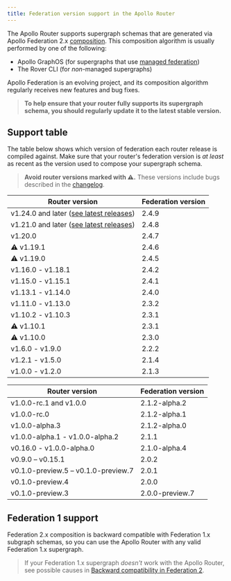 ```yaml
---
title: Federation version support in the Apollo Router
---
```


The Apollo Router supports supergraph schemas that are generated via Apollo Federation 2.x [composition](/federation/federated-types/composition/). This composition algorithm is usually performed by one of the following:

* Apollo GraphOS (for supergraphs that use [managed federation](/federation/managed-federation/overview/))
* The Rover CLI (for _non_-managed supergraphs)

Apollo Federation is an evolving project, and its composition algorithm regularly receives new features and bug fixes.

> **To help ensure that your router fully supports its supergraph schema, you should regularly update it to the latest stable version.**

## Support table

The table below shows which version of federation each router release is compiled against. Make sure that your router's federation version is _at least_ as recent as the version used to compose your supergraph schema.

> **Avoid router versions marked with ⚠️.** These versions include bugs described in the [changelog](https://github.com/apollographql/router/blob/main/CHANGELOG.md).

<table>
    <thead>
    <tr>
        <th>Router version</th>
        <th>Federation version</th>
    </tr>
    </thead>
    <tbody>
    <tr>
        <td>
            v1.24.0 and later (<a href="https://github.com/apollographql/router/releases">see latest releases</a>)
        </td>
        <td>
            2.4.9
        </td>
    </tr>
    <tr>
        <td>
            v1.21.0 and later (<a href="https://github.com/apollographql/router/releases">see latest releases</a>)
        </td>
        <td>
            2.4.8
        </td>
    </tr>
    <tr>
        <td>
            v1.20.0
        </td>
        <td>
            2.4.7
        </td>
    </tr>
    <tr>
        <td>
            ️⚠️ v1.19.1
        </td>
        <td>
            2.4.6
        </td>
    </tr>
    <tr>
        <td>
            ⚠️ v1.19.0
        </td>
        <td>
            2.4.5
        </td>
    </tr>
    <tr>
        <td>
            v1.16.0 - v1.18.1
        </td>
        <td>
            2.4.2
        </td>
    </tr>
    <tr>
        <td>
            v1.15.0 - v1.15.1
        </td>
        <td>
            2.4.1
        </td>
    </tr>
    <tr>
        <td>
            v1.13.1 - v1.14.0
        </td>
        <td>
            2.4.0
        </td>
    </tr>
    <tr>
        <td>
            v1.11.0 - v1.13.0
        </td>
        <td>
            2.3.2
        </td>
    </tr>
    <tr>
        <td>
            v1.10.2 - v1.10.3
        </td>
        <td>
            2.3.1
        </td>
    </tr>
    <tr>
        <td>
            ⚠️ v1.10.1
        </td>
        <td>
            2.3.1
        </td>
    </tr>
    <tr>
        <td>
            ⚠️ v1.10.0
        </td>
        <td>
            2.3.0
        </td>
    </tr>
    <tr>
        <td>
            v1.6.0 - v1.9.0
        </td>
        <td>
            2.2.2
        </td>
    </tr>
    <tr>
        <td>
            v1.2.1 - v1.5.0
        </td>
        <td>
            2.1.4
        </td>
    </tr>
    <tr>
        <td>
            v1.0.0 - v1.2.0
        </td>
        <td>
            2.1.3
        </td>
    </tr>
    </tbody>
</table>

<ExpansionPanel title="See pre-1.0 versions">

<table>
    <thead>
    <tr>
        <th>Router version</th>
        <th>Federation version</th>
    </tr>
    </thead>
    <tbody>
          <tr>
        <td>
            v1.0.0-rc.1 and v1.0.0
        </td>
        <td>
            2.1.2-alpha.2
        </td>
    </tr>
    <tr>
        <td>
            v1.0.0-rc.0
        </td>
        <td>
            2.1.2-alpha.1
        </td>
    </tr>
    <tr>
        <td>
            v1.0.0-alpha.3
        </td>
        <td>
            2.1.2-alpha.0
        </td>
    </tr>
    <tr>
        <td>
            v1.0.0-alpha.1 - v1.0.0-alpha.2
        </td>
        <td>
            2.1.1
        </td>
    </tr>
    <tr>
        <td>
            v0.16.0 - v1.0.0-alpha.0
        </td>
        <td>
            2.1.0-alpha.4
        </td>
    </tr>
    <tr>
        <td>v0.9.0 – v0.15.1
        </td>
        <td>
            2.0.2
        </td>
    </tr>
    <tr>
        <td>v0.1.0-preview.5 – v0.1.0-preview.7
        </td>
        <td>
            2.0.1
        </td>
    </tr>
    <tr>
        <td>v0.1.0-preview.4
        </td>
        <td>
            2.0.0
        </td>
    </tr>
    <tr>
        <td>v0.1.0-preview.3
        </td>
        <td>
            2.0.0-preview.7
        </td>
    </tr>
  </tbody>
</table>

</ExpansionPanel>

## Federation 1 support

Federation 2.x composition is backward compatible with Federation 1.x subgraph schemas, so you can use the Apollo Router with any valid Federation 1.x supergraph.

> If your Federation 1.x supergraph _doesn't_ work with the Apollo Router, see possible causes in [Backward compatibility in Federation 2](/federation/federation-2/backward-compatibility/).
